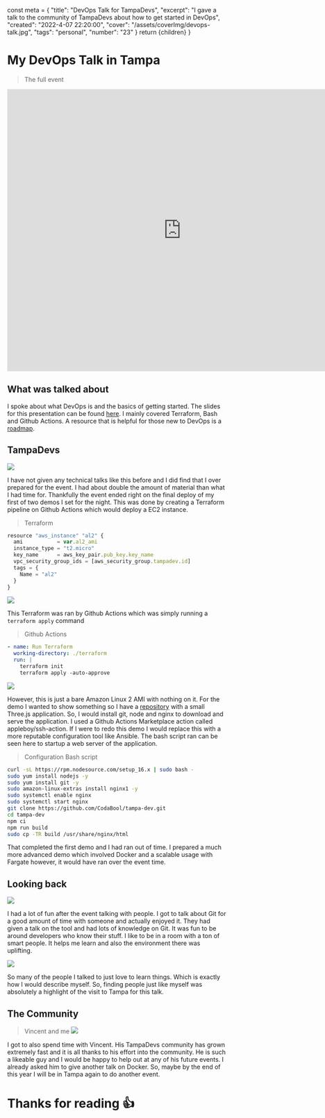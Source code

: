   const meta = {
    "title": "DevOps Talk for TampaDevs",
    "excerpt": "I gave a talk to the community of TampaDevs about how to get started in DevOps",
    "created": "2022-4-07 22:20:00",
    "cover": "/assets/coverImg/devops-talk.jpg",
    "tags": "personal",
    "number": "23"
  }
  return <Layout meta={meta}>{children}</Layout>
}

# My DevOps Talk in Tampa 

> The full event

<iframe width="800" height="650" src="https://www.youtube.com/embed/2AoRbNU1iNc?start=1078" frameBorder="0" allow="accelerometer; autoplay; encrypted-media; gyroscope; picture-in-picture" allowFullScreen></iframe>

## What was talked about

I spoke about what DevOps is and the basics of getting started.
The slides for this presentation can be found [here](https://docs.google.com/presentation/d/1rpbtEQIdGf7nMPmT6wnt9egBcMDMsdgpAC4D4EvNGfs/edit?usp=sharing).
I mainly covered Terraform, Bash and Github Actions. 
A resource that is helpful for those new to DevOps is a [roadmap](https://roadmap.sh/devops).

## TampaDevs

<Img src="/assets/byPost/23/2.jpg" size="lg" />

I have not given any technical talks like this before and I did find that I over prepared for the event.
I had about double the amount of material than what I had time for. 
Thankfully the event ended right on the final deploy of my first of two demos I set for the night.
This was done by creating a Terraform pipeline on Github Actions which would deploy a EC2 instance.

> Terraform

```js
resource "aws_instance" "al2" {
  ami           = var.al2_ami
  instance_type = "t2.micro"
  key_name      = aws_key_pair.pub_key.key_name
  vpc_security_group_ids = [aws_security_group.tampadev.id]
  tags = {
    Name = "al2"
  }
}
```

<Img src="/assets/byPost/23/3.jpg" size="lg" />

This Terraform was ran by Github Actions which was simply running a `terraform apply` command

> Github Actions
```yml
- name: Run Terraform
  working-directory: ./terraform
  run: |
    terraform init
    terraform apply -auto-approve
```

<Img src="/assets/byPost/23/1.jpg" size="lg" />


However, this is just a bare Amazon Linux 2 AMI with nothing on it. 
For the demo I wanted to show something so I have a [repository](https://github.com/CodaBool/tampa-dev) with a small Three.js application.
So, I would install git, node and nginx to download and serve the application.
I used a Github Actions Marketplace action called appleboy/ssh-action. 
If I were to redo this demo I would replace this with a more reputable configuration tool like Ansible.
The bash script ran can be seen here to startup a web server of the application.

> Configuration Bash script
```bash
curl -sL https://rpm.nodesource.com/setup_16.x | sudo bash -
sudo yum install nodejs -y
sudo yum install git -y
sudo amazon-linux-extras install nginx1 -y
sudo systemctl enable nginx
sudo systemctl start nginx
git clone https://github.com/CodaBool/tampa-dev.git
cd tampa-dev
npm ci
npm run build
sudo cp -TR build /usr/share/nginx/html
```

That completed the first demo and I had ran out of time.
I prepared a much more advanced demo which involved Docker and a scalable usage with Fargate however, it would have ran over the event time.

## Looking back

<Img src="/assets/byPost/23/6.jpg" size="lg" />


I had a lot of fun after the event talking with people.
I got to talk about Git for a good amount of time with someone and actually enjoyed it.
They had given a talk on the tool and had lots of knowledge on Git.
It was fun to be around developers who know their stuff.
I like to be in a room with a ton of smart people.
It helps me learn and also the environment there was uplifting.

<Img src="/assets/byPost/23/5.jpg" size="lg" />

So many of the people I talked to just love to learn things.
Which is exactly how I would describe myself.
So, finding people just like myself was absolutely a highlight of the visit to Tampa for this talk.

## The Community

> Vincent and me
> <Img src="/assets/byPost/23/4.jpg" size="lg" float />

I got to also spend time with Vincent.
His TampaDevs community has grown extremely fast and it is all thanks to his effort into the community.
He is such a likeable guy and I would be happy to help out at any of his future events.
I already asked him to give another talk on Docker.
So, maybe by the end of this year I will be in Tampa again to do another event.

# Thanks for reading 👍